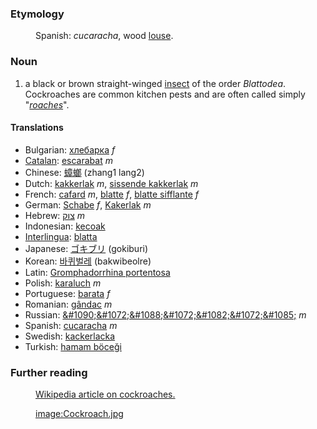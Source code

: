 ===Etymology===
:Spanish: ''cucaracha'', wood [[louse]].
===Noun===
#a black or brown straight-winged [[insect]] of the order ''Blattodea''. Cockroaches are common kitchen pests and are often called simply "''[[roach]]es''".

====Translations====

*Bulgarian: [[хлебарка]] ''f''
*[[Catalan]]: [[escarabat]] ''m''
*Chinese: [[蟑螂]] (zhang1 lang2)
*Dutch: [[kakkerlak]] ''m'', [[sissende kakkerlak]] ''m''
*French: [[cafard]] ''m'', [[blatte]] ''f'', [[blatte sifflante]] ''f''
*German: [[Schabe]] ''f'', [[Kakerlak]] ''m''
*Hebrew: [[צוק]] ''m''
*Indonesian: [[kecoak]]
*[[Interlingua]]: [[blatta]]
*Japanese: [[ゴキブリ]] (gokiburi)
*Korean: [[바퀴벌레]] (bakwibeolre)
*Latin: [[Gromphadorrhina portentosa]]
*Polish: [[karaluch]] ''m''
*Portuguese: [[barata]] ''f''
*Romanian: [[gândac]] ''m''
*Russian: [[&#1090;&#1072;&#1088;&#1072;&#1082;&#1072;&#1085;]] ''m''
*Spanish: [[cucaracha]] ''m''
*Swedish: [[kackerlacka]]
*Turkish: [[hamam böceği]]

===Further reading===
:[[w:cockroach|Wikipedia article on cockroaches.]]

:[[image:Cockroach.jpg]]